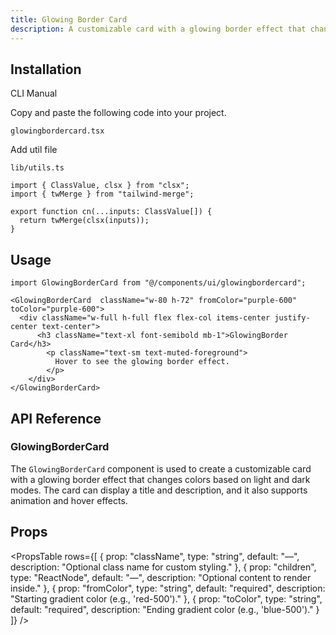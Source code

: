```yaml
---
title: Glowing Border Card
description: A customizable card with a glowing border effect that changes colors based on light and dark modes.
---
```


<ComponentPreview
  name="glowingbordercard-demo"
  description="A card with a glowing border that changes colors in light and dark modes."
/>

## Installation

<Tabs defaultValue="cli" className="w-full">
  <TabsList>
    <TabsTrigger value="cli">CLI</TabsTrigger>
    <TabsTrigger value="manual">Manual</TabsTrigger>
  </TabsList>
  <TabsContent value="cli">
    <PkgOptions name="glowingbordercard" />
  </TabsContent>
  <TabsContent value="manual">
    <Steps>

<Step>Copy and paste the following code into your project.</Step>
<p>
  <code>glowingbordercard.tsx</code>
</p>
<ComponentSource name="glowingbordercard" />

<Step>Add util file</Step>

<p>
  <code>lib/utils.ts</code>
</p>

```tsx
import { ClassValue, clsx } from "clsx";
import { twMerge } from "tailwind-merge";

export function cn(...inputs: ClassValue[]) {
  return twMerge(clsx(inputs));
}
```

</Steps>
  </TabsContent>
</Tabs>

## Usage

```tsx
import GlowingBorderCard from "@/components/ui/glowingbordercard";
```

```tsx
<GlowingBorderCard  className="w-80 h-72" fromColor="purple-600" toColor="purple-600">
  <div className="w-full h-full flex flex-col items-center justify-center text-center">
      <h3 className="text-xl font-semibold mb-1">GlowingBorder Card</h3> 
        <p className="text-sm text-muted-foreground">
          Hover to see the glowing border effect. 
        </p>
    </div>
</GlowingBorderCard>
```

## API Reference

### GlowingBorderCard

The `GlowingBorderCard` component is used to create a customizable card with a glowing border effect that changes colors based on light and dark modes. The card can display a title and description, and it also supports animation and hover effects.

## Props

<PropsTable
  rows={[
    {
      prop: "className",
      type: "string",
      default: "—",
      description: "Optional class name for custom styling."
    },
    {
      prop: "children",
      type: "ReactNode",
      default: "—",
      description: "Optional content to render inside."
    },
    {
      prop: "fromColor",
      type: "string",
      default: "required",
      description: "Starting gradient color (e.g., 'red-500')."
    },
    {
      prop: "toColor",
      type: "string",
      default: "required",
      description: "Ending gradient color (e.g., 'blue-500')."
    }
  ]}
/>
